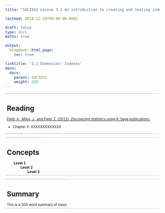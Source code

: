 ```yaml
---
title: "SOCI832 Lesson 3.2 An introduction to creating and testing indexes"

lastmod: 2018-12-28T00:00:00.000Z

draft: false
type: docs
maths: true

output:
  blogdown::html_page:
    toc: true

linktitle: "3.2 Dimension: Indexes"
menu:
  docs:
    parent: SOCI832
    weight: 320
---
```


<style>
table, th, td, tr, tbody {
  border-top: 1px solid LightGray;
    border-left: 0px solid LightGray;  
    border-right: 0px solid LightGray;  
    border-bottom: 1px solid LightGray;
    font-size: 0.7rem;
}
</style>

<table>  <tr>  <td>
# Reading

[Field, A., Miles, J., and Field, Z. (2012). *Discovering statistics using R*. Sage publications.](http://a.co/2jVI7VH)

* Chapter X: XXXXXXXXXXXXX
</td>  </tr>  </table>

<table>   <tr>  <td>
# Concepts 

<b style="padding-left: 2em">Level 1<br></b>
<b style="padding-left: 4em">Level 2<br></b>
<b style="padding-left: 6em">Level 3<br></b>
</td>   </tr>  </table>

<table>   <tr>  <td>
# Summary

This is a 300 word summary of clase
</td>   </tr>  </table>
